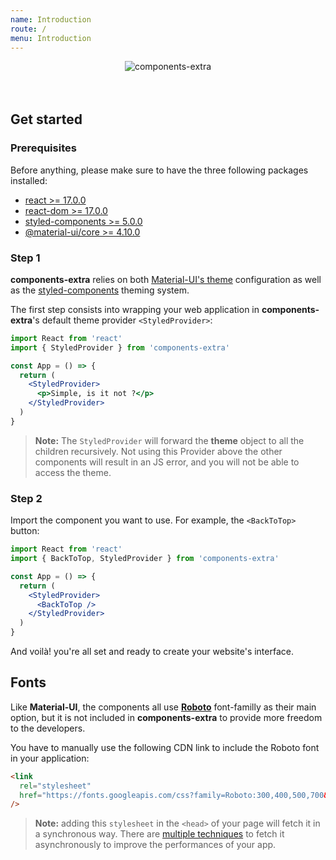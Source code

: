 ```yaml
---
name: Introduction
route: /
menu: Introduction
---
```



<div style="text-align: center;margin-bottom: 64px;">

![components-extra](../images/logo-introduction.png)

<Introduction />

</div>

## Get started

### Prerequisites

Before anything, please make sure to have the three following packages installed:

- [react >= 17.0.0](https://www.npmjs.com/package/react)
- [react-dom >= 17.0.0](https://www.npmjs.com/package/react-dom)
- [styled-components >= 5.0.0](https://www.npmjs.com/package/styled-components)
- [@material-ui/core >= 4.10.0](https://www.npmjs.com/package/@material-ui/core)

### Step 1

**components-extra** relies on both [Material-UI's theme](https://material-ui.com/customization/theming/) configuration
as well as the [styled-components](https://www.styled-components.com/docs/advanced) theming system.

The first step consists into wrapping your web application in **components-extra**'s default theme provider `<StyledProvider>`:

```jsx
import React from 'react'
import { StyledProvider } from 'components-extra'

const App = () => {
  return (
    <StyledProvider>
      <p>Simple, is it not ?</p>
    </StyledProvider>
  )
}
```

> **Note:** The `StyledProvider` will forward the **theme** object to all the children recursively. Not using this Provider above the other components will result in an JS error, and you will not be able to access the theme.

### Step 2

Import the component you want to use. For example, the `<BackToTop>` button:

```jsx
import React from 'react'
import { BackToTop, StyledProvider } from 'components-extra'

const App = () => {
  return (
    <StyledProvider>
      <BackToTop />
    </StyledProvider>
  )
}
```

And voilà! you're all set and ready to create your website's interface.

## Fonts

Like **Material-UI**, the components all use **[Roboto](https://fonts.google.com/specimen/Roboto)** font-familly as their main option,
but it is not included in **components-extra** to provide more freedom to the developers.

You have to manually use the following CDN link to include the Roboto font in your application:

```html
<link
  rel="stylesheet"
  href="https://fonts.googleapis.com/css?family=Roboto:300,400,500,700&display=swap"
/>
```

> **Note:** adding this `stylesheet` in the `<head>` of your page will fetch it in a synchronous way. There are [multiple techniques](https://www.filamentgroup.com/lab/load-css-simpler) to fetch it asynchronously to improve the performances of your app.
